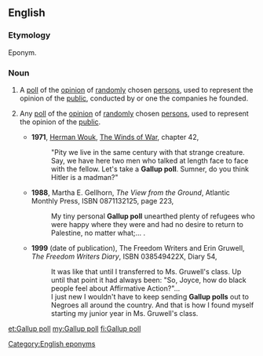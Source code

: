 ==English==
{{wikipedia}}

===Etymology===
Eponym.

===Noun===
{{en-noun}}

# A [[poll]] of the [[opinion]] of [[random]]ly chosen [[person]]s, used to represent the opinion of the [[public]], conducted by {{w|George Gallup}} or one the companies he founded.
# {{lb|en|by extension|informal}} Any [[poll]] of the [[opinion]] of [[random]]ly chosen [[person]]s, used to represent the opinion of the [[public]].
#* '''1971''', [[w:Herman Wouk|Herman Wouk]], [[w:The Winds of War|The Winds of War]], chapter 42,
#*: "Pity we live in the same century with that strange creature. Say, we have here two men who talked at length face to face with the fellow. Let's take a '''Gallup poll'''. Sumner, do you think Hitler is a madman?"
#* '''1988''', Martha E. Gellhorn, ''The View from the Ground'', Atlantic Monthly Press, ISBN 0871132125, page 223,
#*: My tiny personal '''Gallup poll''' unearthed plenty of refugees who were happy where they were and had no desire to return to Palestine, no matter what;...&nbsp;.
#* '''1999''' (date of publication), The Freedom Writers and Erin Gruwell, ''The Freedom Writers <!--sic no apostrophe--> Diary'', ISBN 038549422X, Diary 54,
#*: It was like that until I transferred to Ms. Gruwell's class. Up until that point it had always been: "So, Joyce, how do black people feel about Affirmative Action?"...
#*: I just new I wouldn't have to keep sending '''Gallup polls''' out to Negroes all around the country. And that is how I found myself starting my junior year in Ms. Gruwell's class.

[[Category:English eponyms]]

[[et:Gallup poll]]
[[my:Gallup poll]]
[[fi:Gallup poll]]